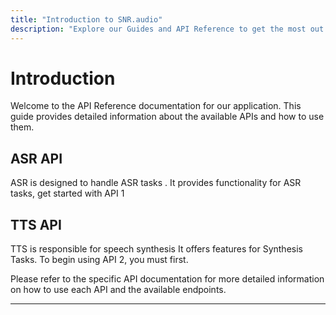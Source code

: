 ```yaml
---
title: "Introduction to SNR.audio"
description: "Explore our Guides and API Reference to get the most out of SNR.audio."
---
```


# Introduction

Welcome to the API Reference documentation for our application. This guide provides detailed information about the available APIs and how to use them.

## ASR API

ASR is designed to handle ASR tasks . It provides functionality for ASR tasks, get started with API 1

## TTS API

TTS is responsible for speech synthesis It offers features for Synthesis Tasks. To begin using API 2, you must first.

Please refer to the specific API documentation for more detailed information on how to use each API and the available endpoints.

---
